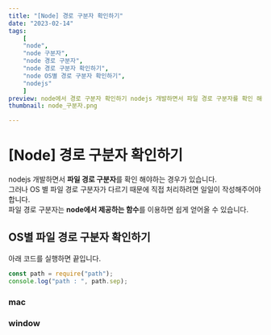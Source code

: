 ```yaml
---
title: "[Node] 경로 구분자 확인하기"
date: "2023-02-14"
tags:
    [
    "node",
    "node 구분자",
    "node 경로 구분자",
    "node 경로 구분자 확인하기",
    "node OS별 경로 구분자 확인하기",
    "nodejs"
    ]
preview: node에서 경로 구분자 확인하기 nodejs 개발하면서 파일 경로 구분자를 확인 해야하는 경우가 있습니다. 그러나 파일 경로 구분자가 다르기 때문에 직접 처리하려면 일일이 작성해주어야 합니다. 파일 경로 구분자는 node에서 제공해주는 것를 이용하면 쉽게 얻어올 수 있습니다. OS별 파일 경로 구분자 확인하기 아래 코드를 실행하면 끝입니다. const path = require("path"); console.log("path : ", path.sep);
thumbnail: node_구분자.png

---
```


# [Node] 경로 구분자 확인하기

nodejs 개발하면서 **파일 경로 구분자**를 확인 해야하는 경우가 있습니다.  
그러나 OS 별 파일 경로 구분자가 다르기 때문에 직접 처리하려면 일일이 작성해주어야 합니다.  
파일 경로 구분자는 **node에서 제공하는 함수**를 이용하면 쉽게 얻어올 수 있습니다.

## OS별 파일 경로 구분자 확인하기

아래 코드를 실행하면 끝입니다.

```js
const path = require("path");
console.log("path : ", path.sep);
```

### mac

<PostFullWidthImage
  src="https://raw.githubusercontent.com/Codiving/blog-posts/main/Images/Node/확장자_확인방법_1.png"
  alt="이미지1"
/>

### window

<PostFullWidthImage
  src="https://raw.githubusercontent.com/Codiving/blog-posts/main/Images/Node/확장자_확인방법_2.png"
  alt="이미지1"
/>
